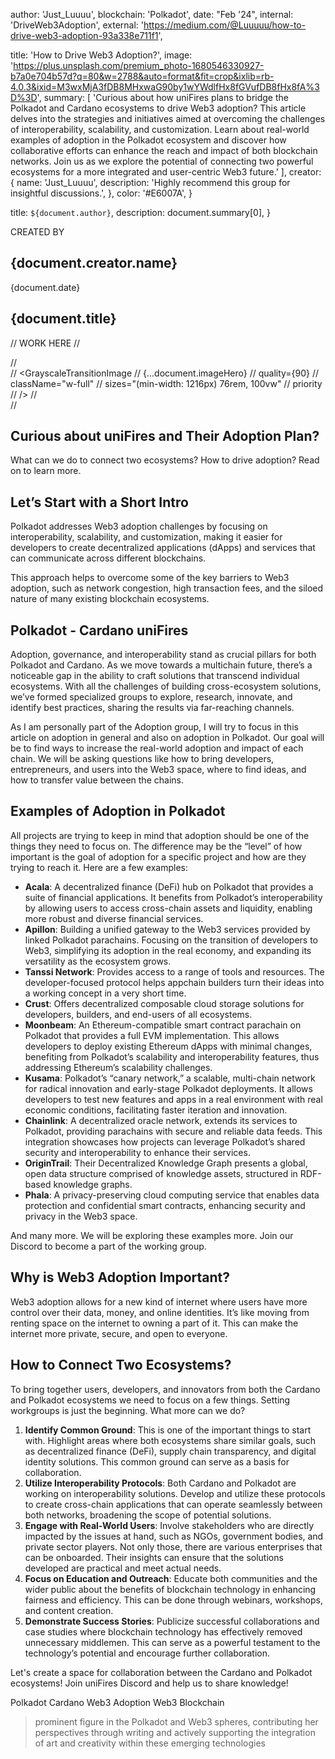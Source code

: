 

  author: 'Just_Luuuu',
  blockchain: 'Polkadot',
  date: "Feb '24",
  internal: 'DriveWeb3Adoption',
  external: 'https://medium.com/@Luuuuu/how-to-drive-web3-adoption-93a338e711f1',

  title: 'How to Drive Web3 Adoption?',
  image: 'https://plus.unsplash.com/premium_photo-1680546330927-b7a0e704b57d?q=80&w=2788&auto=format&fit=crop&ixlib=rb-4.0.3&ixid=M3wxMjA3fDB8MHxwaG90by1wYWdlfHx8fGVufDB8fHx8fA%3D%3D',
  summary: [
    'Curious about how uniFires plans to bridge the Polkadot and Cardano ecosystems to drive Web3 adoption? This article delves into the strategies and initiatives aimed at overcoming the challenges of interoperability, scalability, and customization. Learn about real-world examples of adoption in the Polkadot ecosystem and discover how collaborative efforts can enhance the reach and impact of both blockchain networks. Join us as we explore the potential of connecting two powerful ecosystems for a more integrated and user-centric Web3 future.'
  ],
  creator: {
    name: 'Just_Luuuu',
    description: 'Highly recommend this group for insightful discussions.',
  },
  color: '#E6007A',
}


title: `${document.author}`,
description: document.summary[0],
}

<div className='lg:mt-48 mt-12' />
<div className='justify-center w-full text-center'>

<p>CREATED BY</p>
<h2 className='text-4xl font-bold'>{document.creator.name}</h2>

<p className='mt-4 mb-4 text-gray-400'>{document.date}</p>

<h2 className='text-2xl font-semibold mt-6'>
{document.title}
</h2>
</div>


// WORK HERE
// <div className=" bg-red-400">
//  <div className="-my-px mx-auto max-w-[76rem] bg-neutral-200">
//    <GrayscaleTransitionImage
//      {...document.imageHero}
//      quality={90}
//      className="w-full"
//      sizes="(min-width: 1216px) 76rem, 100vw"
//      priority
//    />
//  </div>
// </div>



## Curious about uniFires and Their Adoption Plan?

What can we do to connect two ecosystems? How to drive adoption? Read on to learn more.

## Let’s Start with a Short Intro

Polkadot addresses Web3 adoption challenges by focusing on interoperability, scalability, and customization, making it easier for developers to create decentralized applications (dApps) and services that can communicate across different blockchains.

This approach helps to overcome some of the key barriers to Web3 adoption, such as network congestion, high transaction fees, and the siloed nature of many existing blockchain ecosystems.

## Polkadot - Cardano uniFires

Adoption, governance, and interoperability stand as crucial pillars for both Polkadot and Cardano. As we move towards a multichain future, there’s a noticeable gap in the ability to craft solutions that transcend individual ecosystems. With all the challenges of building cross-ecosystem solutions, we’ve formed specialized groups to explore, research, innovate, and identify best practices, sharing the results via far-reaching channels.

As I am personally part of the Adoption group, I will try to focus in this article on adoption in general and also on adoption in Polkadot. Our goal will be to find ways to increase the real-world adoption and impact of each chain. We will be asking questions like how to bring developers, entrepreneurs, and users into the Web3 space, where to find ideas, and how to transfer value between the chains.

## Examples of Adoption in Polkadot

All projects are trying to keep in mind that adoption should be one of the things they need to focus on. The difference may be the “level” of how important is the goal of adoption for a specific project and how are they trying to reach it. Here are a few examples:

- **Acala**: A decentralized finance (DeFi) hub on Polkadot that provides a suite of financial applications. It benefits from Polkadot’s interoperability by allowing users to access cross-chain assets and liquidity, enabling more robust and diverse financial services.
- **Apillon**: Building a unified gateway to the Web3 services provided by linked Polkadot parachains. Focusing on the transition of developers to Web3, simplifying its adoption in the real economy, and expanding its versatility as the ecosystem grows.
- **Tanssi Network**: Provides access to a range of tools and resources. The developer-focused protocol helps appchain builders turn their ideas into a working concept in a very short time.
- **Crust**: Offers decentralized composable cloud storage solutions for developers, builders, and end-users of all ecosystems.
- **Moonbeam**: An Ethereum-compatible smart contract parachain on Polkadot that provides a full EVM implementation. This allows developers to deploy existing Ethereum dApps with minimal changes, benefiting from Polkadot’s scalability and interoperability features, thus addressing Ethereum’s scalability challenges.
- **Kusama**: Polkadot’s “canary network,” a scalable, multi-chain network for radical innovation and early-stage Polkadot deployments. It allows developers to test new features and apps in a real environment with real economic conditions, facilitating faster iteration and innovation.
- **Chainlink**: A decentralized oracle network, extends its services to Polkadot, providing parachains with secure and reliable data feeds. This integration showcases how projects can leverage Polkadot’s shared security and interoperability to enhance their services.
- **OriginTrail**: Their Decentralized Knowledge Graph presents a global, open data structure comprised of knowledge assets, structured in RDF-based knowledge graphs.
- **Phala**: A privacy-preserving cloud computing service that enables data protection and confidential smart contracts, enhancing security and privacy in the Web3 space.

And many more. We will be exploring these examples more. Join our Discord to become a part of the working group.

## Why is Web3 Adoption Important?

Web3 adoption allows for a new kind of internet where users have more control over their data, money, and online identities. It’s like moving from renting space on the internet to owning a part of it. This can make the internet more private, secure, and open to everyone.

## How to Connect Two Ecosystems?

To bring together users, developers, and innovators from both the Cardano and Polkadot ecosystems we need to focus on a few things. Setting workgroups is just the beginning. What more can we do?

1. **Identify Common Ground**: This is one of the important things to start with. Highlight areas where both ecosystems share similar goals, such as decentralized finance (DeFi), supply chain transparency, and digital identity solutions. This common ground can serve as a basis for collaboration.
2. **Utilize Interoperability Protocols**: Both Cardano and Polkadot are working on interoperability solutions. Develop and utilize these protocols to create cross-chain applications that can operate seamlessly between both networks, broadening the scope of potential solutions.
3. **Engage with Real-World Users**: Involve stakeholders who are directly impacted by the issues at hand, such as NGOs, government bodies, and private sector players. Not only those, there are various enterprises that can be onboarded. Their insights can ensure that the solutions developed are practical and meet actual needs.
4. **Focus on Education and Outreach**: Educate both communities and the wider public about the benefits of blockchain technology in enhancing fairness and efficiency. This can be done through webinars, workshops, and content creation.
5. **Demonstrate Success Stories**: Publicize successful collaborations and case studies where blockchain technology has effectively removed unnecessary middlemen. This can serve as a powerful testament to the technology’s potential and encourage further collaboration.

Let's create a space for collaboration between the Cardano and Polkadot ecosystems! Join uniFires Discord and help us to share knowledge!

<TagList>
<TagListItem>Polkadot</TagListItem>
<TagListItem>Cardano</TagListItem>
<TagListItem>Web3 Adoption</TagListItem>
<TagListItem>Web3</TagListItem>
<TagListItem>Blockchain</TagListItem>

</TagList>


<Blockquote
  author={{ name: 'Just_Luuuu', role: 'Polkadot Senior Ambassador' }}
  image={{ src: headshot }}
>
prominent figure in the Polkadot and Web3 spheres, contributing her perspectives through writing and actively supporting the integration of art and creativity within these emerging technologies
</Blockquote>

<ContactSection />
